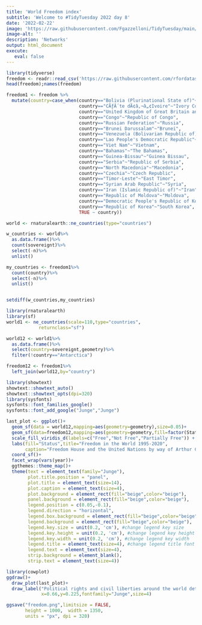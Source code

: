 ```yaml
---
title: 'World Freedom index'
subtitle: 'Welcome to #TidyTuesday 2022 day 8'
date: '2022-02-22'
image: 'https://raw.githubusercontent.com/Fgazzelloni/TidyTuesday/main/data/2022/w8_wfi/freedom.png'
image-alt: ''
description: 'Networks'
output: html_document
execute: 
   eval: false
---
```





```r
library(tidyverse)
freedom <- readr::read_csv('https://raw.githubusercontent.com/rfordatascience/tidytuesday/master/data/2022/2022-02-22/freedom.csv')
head(freedom);names(freedom)
```


```r
freedom1 <- freedom %>% 
  mutate(country=case_when(country=="Bolivia (Plurinational State of)"~"Bolivia",
                           country=="CÃƒÂ´te dÃ¢â‚¬â„¢Ivoire"~"Ivory Coast",
                           country=="United Kingdom of Great Britain and Northern Ireland"~"United Kingdom",
                           country=="Congo"~"Republic of Congo",
                           country=="Russian Federation"~"Russia",
                           country=="Brunei Darussalam"~"Brunei",
                           country=="Venezuela (Bolivarian Republic of)"~"Venezuela",
                           country=="Lao People's Democratic Republic"~"Laos",
                           country=="Viet Nam"~"Vietnam",
                           country=="Bahamas"~"The Bahamas",
                           country=="Guinea-Bissau"~"Guinea Bissau",
                           country=="Serbia"~"Republic of Serbia",
                           country=="North Macedonia"~"Macedonia",
                           country=="Czechia"~"Czech Republic",
                           country=="Timor-Leste"~"East Timor",
                           country=="Syrian Arab Republic"~"Syria",
                           country=="Iran (Islamic Republic of)"~"Iran",
                           country=="Republic of Moldova"~"Moldova",
                           country=="Democratic People's Republic of Korea"~"North Korea",
                           country=="Republic of Korea"~"South Korea",
                           TRUE ~ country))
```



```r
world <- rnaturalearth::ne_countries(type="countries")
```


```r
w_countries <- world%>%
  as.data.frame()%>%
  count(sovereignt)%>%
  select(-n)%>%
  unlist()

my_countries <- freedom1%>%
  count(country)%>%
  select(-n)%>%
  unlist()


setdiff(w_countries,my_countries)
```


```r
library(rnaturalearth)
library(sf)
world1 <- ne_countries(scale=110,type="countries",
            returnclass="sf")

world12 <- world1%>%
  as.data.frame()%>%
  select(country=sovereignt,geometry)%>%
  filter(!country=="Antarctica")

freedom12 <- freedom1%>%
  left_join(world12,by="country")
```




```r
library(showtext)
showtext::showtext_auto()
showtext::showtext_opts(dpi=320)
library(sysfonts)
sysfonts::font_families_google()
sysfonts::font_add_google("Junge","Junge")
```


```r
last_plot <- ggplot()+
  geom_sf(data = world12,mapping=aes(geometry=geometry),size=0.05)+
  geom_sf(data=freedom12,mapping=aes(geometry=geometry,fill=factor(Status)),size=0.1)+
  scale_fill_viridis_d(labels=c("Free","Not Free","Partially Free")) +
  labs(fill="Status",title="Freedom in the World 1995-2020",
       caption="Freedom House and the United Nations by way of Arthur Cheib | Viz: Federica Gazzelloni\n #TidyTuesday 2022/08")+
  coord_sf()+
  facet_wrap(vars(year))+
  ggthemes::theme_map()+
  theme(text = element_text(family="Junge"),
        plot.title.position = "panel",
        plot.title = element_text(size=14),
        plot.caption = element_text(size=4),
        plot.background = element_rect(fill="beige",color="beige"),
        panel.background = element_rect(fill="beige",color="beige"),
        legend.position = c(0.05,-0.1),
        legend.direction = "horizontal",
        legend.box.background = element_rect(fill="beige",color="beige"),
        legend.background = element_rect(fill="beige",color="beige"),
        legend.key.size = unit(0.2, 'cm'), #change legend key size
        legend.key.height = unit(0.2, 'cm'), #change legend key height
        legend.key.width = unit(0.2, 'cm'), #change legend key width
        legend.title = element_text(size=4), #change legend title font size
        legend.text = element_text(size=4),
        strip.background = element_blank(),
        strip.text = element_text(size=4))
```


```r
library(cowplot)
ggdraw()+
  draw_plot(last_plot)+
  draw_label("Political rights and civil liberties around the world deteriorated to their\n lowest point in more than a decade in 2017, extending a period characterized by emboldened\n autocrats, beleaguered democracies, and the United States’ withdrawal from its leadership\n role in the global struggle for human freedom. #FreedomHouse",
             x=0.66,y=0.225,fontfamily="Junge",size=4)

```


```r
ggsave("freedom.png",limitsize = FALSE,
       height = 1000,  width = 1350, 
       units = "px", dpi = 320)
```







